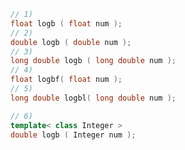 ```cpp
// 1)
float logb ( float num );
// 2)
double logb ( double num );
// 3)
long double logb ( long double num );
// 4)
float logbf( float num );
// 5)
long double logbl( long double num );
```
```cpp title="Additional Overloads"
// 6)
template< class Integer >
double logb ( Integer num );
```